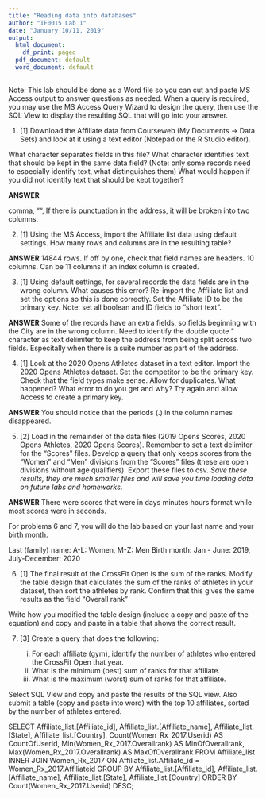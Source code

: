 ```yaml
---
title: "Reading data into databases"
author: "IE0015 Lab 1"
date: "January 10/11, 2019"
output:
  html_document:
    df_print: paged
  pdf_document: default
  word_document: default
---
```


Note: This lab should be done as a Word file so you can cut and paste MS Access output to answer questions as needed.  When a query is required, you may use the MS Access Query Wizard to design the query, then use the SQL View to display the resulting SQL that will go into your answer. 

1. [1] Download the Affiliate data from Courseweb (My Documents -> Data Sets) and look at it using a text editor (Notepad or the R Studio editor). 

What character separates fields in this file?  What character identifies text that should be kept in the same data field? (Note: only some records need to especially identify text, what distinguishes them) What would happen if you did not identify text that should be kept together?

**ANSWER**

comma, "", If there is punctuation in the address, it will be broken into two columns.


2. [1]  Using the MS Access, import the Affiliate list data using default settings. How many rows and columns are in the resulting table?  

**ANSWER**
14844 rows. If off by one, check that field names are headers.
10 columns.  Can be 11 columns if an index column is created.


3. [1]  Using default settings, for several records the data fields are in the wrong column.  What causes this error?  Re-import the Affiliate list and set the options so this is done correctly.  Set the Affiliate ID to be the primary key. Note: set all boolean and ID fields to "short text".

**ANSWER**
Some of the records have an extra fields, so fields beginning with the City are in the wrong column.  Need to identify the double quote \" character as text delimiter to keep the address from being split across two fields.  Especitally when there is a suite number as part of the address.

4. [1]  Look at the 2020 Opens Athletes dataset in a text editor. Import the 2020 Opens Athletes dataset.  Set the competitor to be the primary key. Check that the field types make sense. Allow for duplicates.  What happened?  What error to do you get and why?  Try again and allow Access to create a primary key.

**ANSWER** 
You should notice that the periods (.) in the column names disappeared.

5. [2]  Load in the remainder of the data files (2019 Opens Scores, 2020 Opens Athletes, 2020 Opens Scores).  Remember to set a text delimiter for the "Scores" files. Develop a query that only keeps scores from the "Women" and "Men" divisions from the "Scores" files (these are open divisions without age qualifiers).  Export these files to csv.  *Save these results, they are much smaller files and will save you time loading data on future labs and homeworks*.

**ANSWER**
There were scores that were in days minutes hours format while most scores were in seconds.

For problems 6 and 7, you will do the lab based on your last name and your birth month.

Last (family) name:  A-L: Women,  M-Z: Men
Birth month:  Jan - June:  2019,  July-December: 2020

6. [1]  The final result of the CrossFit Open is the sum of the ranks.  Modify the table design that calculates the sum of the ranks of athletes in your dataset, then sort the athletes by rank.  Confirm that this gives the same results as the field "Overall rank"

Write how you modified the table design (include a copy and paste of the equation) and copy and paste in a table that shows the correct result.


7. [3]  Create a query that does the following:

    i. For each affiliate (gym), identify the number of athletes who entered the CrossFit Open that year.
    ii.  What is the minimum (best) sum of ranks for that affiliate.
    iii.  What is the maximum (worst) sum of ranks for that affiliate.
    
Select SQL View and copy and paste the results of the SQL view.  Also submit a table (copy and paste into word) with the top 10 affiliates, sorted by the number of athletes entered.



SELECT Affiliate_list.[Affiliate_id], Affiliate_list.[Affiliate_name], Affiliate_list.[State], Affiliate_list.[Country], Count(Women_Rx_2017.Userid) AS CountOfUserid, Min(Women_Rx_2017.Overallrank) AS MinOfOverallrank, Max(Women_Rx_2017.Overallrank) AS MaxOfOverallrank
FROM Affiliate_list INNER JOIN Women_Rx_2017 ON Affiliate_list.Affiliate_id = Women_Rx_2017.Affiliateid
GROUP BY Affiliate_list.[Affiliate_id], Affiliate_list.[Affiliate_name], Affiliate_list.[State], Affiliate_list.[Country]
ORDER BY Count(Women_Rx_2017.Userid) DESC;
